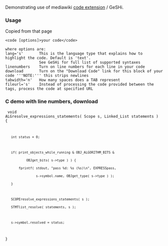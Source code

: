 Demonstrating use of mediawiki [http://www.mediawiki.org/wiki/Extension:Code code extension] / GeSHi.

=== Usage ===
Copied from that page

<pre>
<code [options]>your code</code>

where options are:
lang='s'       This is the language type that explains how to highlight the code. Default is 'text'.
               See GeSHi for full list of supported syntaxes
linenumbers    Turn on line numbers for each line in your code
download       Turn on the "Download Code" link for this block of your code '''NOTE:''' this strips newlines
tabwidth='n'   How many spaces does a TAB represent
fileurl='s'    Instead of processing the code provided between the tags, process the code at specified URL
</pre>

=== C demo with line numbers, download ===
<code lang='c' linenumbers download >
void ALGresolve_expressions_statements( Scope s, Linked_List statements ) {
    int status = 0;

    if( print_objects_while_running & OBJ_ALGORITHM_BITS &
            OBJget_bits( s->type ) ) {
        fprintf( stdout, "pass %d: %s (%s)\n", EXPRESSpass,
                 s->symbol.name, OBJget_type( s->type ) );
    }

    SCOPEresolve_expressions_statements( s );
    STMTlist_resolve( statements, s );

    s->symbol.resolved = status;
}
</code>